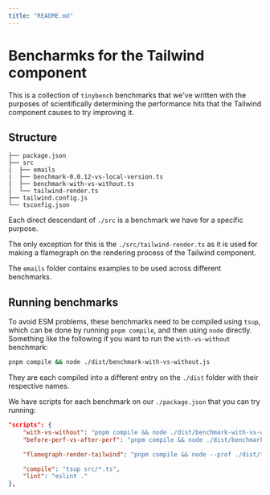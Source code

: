 ```yaml
---
title: "README.md"
---
```


# Bencharmks for the Tailwind component

This is a collection of `tinybench` benchmarks that we've written with the purposes of scientifically
determining the performance hits that the Tailwind component causes to try improving it.

## Structure

```
├── package.json
├── src
|  ├── emails
|  ├── benchmark-0.0.12-vs-local-version.ts
|  ├── benchmark-with-vs-without.ts
|  └── tailwind-render.ts
├── tailwind.config.js
└── tsconfig.json
```

Each direct descendant of `./src` is a benchmark we have for a specific purpose.

The only exception for this is the `./src/tailwind-render.ts` as it is used for making a
flamegraph on the rendering process of the Tailwind component.

The `emails` folder contains examples to be used across different benchmarks.

## Running benchmarks

To avoid ESM problems, these benchmarks need to be compiled using `tsup`,
which can be done by running `pnpm compile`, and then using `node` directly.
Something like the following if you want to run the `with-vs-without` benchmark:

```sh
pnpm compile && node ./dist/benchmark-with-vs-without.js
```

They are each compiled into a different entry on the `./dist` folder with their respective names.

We have scripts for each benchmark on our `./package.json` that you can try running:

```json
"scripts": {
    "with-vs-without": "pnpm compile && node ./dist/benchmark-with-vs-without.js",
    "before-perf-vs-after-perf": "pnpm compile && node ./dist/benchmark-0.0.12-vs-local-version",

    "flamegraph-render-tailwind": "pnpm compile && node --prof ./dist/tailwind-render && node --prof-process --preprocess -j isolate*.log | flamebearer",

    "compile": "tsup src/*.ts",
    "lint": "eslint ."
},
```
